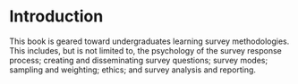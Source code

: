 # Introduction

This book is geared toward undergraduates learning survey methodologies. This 
includes, but is not limited to, the psychology of the survey response process; 
creating and disseminating survey questions; survey  modes; sampling and 
weighting; ethics; and survey analysis and reporting. 


